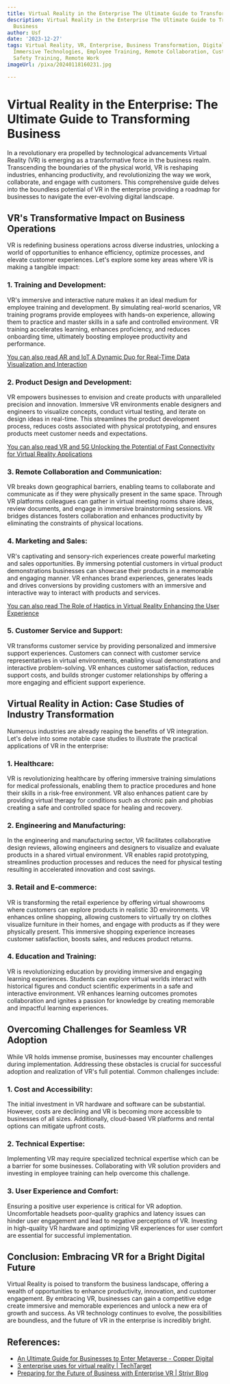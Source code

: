 ```yaml
---
title: Virtual Reality in the Enterprise The Ultimate Guide to Transforming Business
description: Virtual Reality in the Enterprise The Ultimate Guide to Transforming
  Business
author: Usf
date: '2023-12-27'
tags: Virtual Reality, VR, Enterprise, Business Transformation, Digital Transformation,
  Immersive Technologies, Employee Training, Remote Collaboration, Customer Engagement,
  Safety Training, Remote Work
imageUrl: /pixa/20240118160231.jpg

---
```

# Virtual Reality in the  Enterprise: The Ultimate Guide to Transforming  Business

In a revolutionary  era  propelled by technological  advancements Virtual Reality (VR) is emerging as a transformative force in  the business  realm. Transcending the boundaries of the  physical  world, VR is reshaping industries, enhancing productivity,  and revolutionizing the way we  work, collaborate, and engage with  customers. This comprehensive guide delves into the boundless potential of VR in  the enterprise providing a roadmap for businesses to navigate the ever-evolving digital landscape.

## VR's Transformative Impact on Business Operations

VR is redefining business operations across diverse industries, unlocking a world of opportunities to enhance efficiency, optimize processes, and elevate customer experiences. Let's explore  some key areas where VR is  making a tangible  impact:

### 1.  Training and Development:

VR's  immersive and interactive nature makes  it an ideal medium for employee training  and development. By simulating real-world scenarios, VR training programs provide employees with hands-on experience, allowing them to practice and  master skills in a safe and controlled environment. VR training accelerates learning, enhances proficiency, and reduces  onboarding time, ultimately  boosting employee productivity and performance.

[You can also read AR and IoT A Dynamic Duo for Real-Time Data  Visualization and Interaction](AR%20and%20IoT%20A%20Dynamic%20Duo%20for%20Real-Time%20Data%20Visualization%20and%20Interaction)


### 2. Product Design and Development:

VR empowers businesses to envision and create products with  unparalleled precision and innovation. Immersive VR environments enable designers and engineers to  visualize concepts, conduct virtual testing,  and iterate on design ideas in real-time. This streamlines the product development process, reduces costs associated with physical  prototyping,  and ensures products meet customer needs and expectations.

[You can also read VR and 5G Unlocking the Potential of Fast Connectivity for Virtual Reality Applications](VR%20and%205G%20Unlocking%20the%20Potential%20of%20Fast%20Connectivity%20for%20Virtual%20Reality%20Applications)


### 3. Remote Collaboration and Communication:

VR breaks down geographical barriers, enabling teams to collaborate and communicate as  if they were physically present in the same space.  Through VR platforms colleagues can gather in virtual meeting rooms share ideas, review documents, and engage  in immersive brainstorming sessions. VR bridges distances fosters  collaboration and enhances productivity  by eliminating the constraints of physical locations.

### 4. Marketing and Sales:

VR's captivating  and sensory-rich experiences create powerful  marketing and sales opportunities. By immersing potential customers in virtual product demonstrations businesses  can showcase their products in a  memorable and engaging manner. VR enhances brand experiences, generates leads and  drives conversions  by providing customers with an immersive and interactive way to interact with products and services.

[You can also read The Role of Haptics in  Virtual Reality Enhancing the User Experience](The%20Role%20of%20Haptics%20in%20Virtual%20Reality%20Enhancing%20the%20User%20Experience)


### 5. Customer Service and Support:

VR transforms customer service by providing  personalized and immersive support experiences.  Customers can connect with customer  service representatives in virtual environments, enabling visual demonstrations and interactive problem-solving. VR enhances  customer satisfaction, reduces support costs, and builds stronger customer relationships by offering a more engaging and efficient support experience.

## Virtual Reality  in Action: Case Studies of  Industry Transformation

Numerous industries are already reaping the  benefits of VR integration.  Let's delve into some notable case studies to illustrate the practical applications of VR in the enterprise:

### 1. Healthcare:

VR is revolutionizing healthcare by offering immersive training simulations for medical professionals, enabling them to practice procedures  and hone their skills in a risk-free  environment. VR also enhances  patient care by providing virtual therapy for conditions such as chronic pain and phobias creating a safe and controlled space for healing and recovery.

### 2. Engineering and Manufacturing:

In  the  engineering and  manufacturing sector, VR  facilitates collaborative design reviews, allowing engineers  and designers to visualize and evaluate products in a shared virtual environment. VR enables rapid prototyping, streamlines production processes and reduces the need for physical testing resulting in accelerated innovation and cost savings.

### 3. Retail and E-commerce:

VR is transforming the retail experience by offering virtual showrooms where customers can explore products in realistic 3D environments. VR enhances online shopping, allowing customers to  virtually try on clothes visualize  furniture in their  homes, and engage with products as if they were physically present.  This immersive shopping  experience increases customer satisfaction, boosts sales, and reduces product  returns.

### 4. Education  and Training:

VR is revolutionizing education by providing immersive and engaging learning experiences. Students can explore virtual worlds interact with historical figures and  conduct scientific experiments in a  safe  and interactive environment. VR enhances learning outcomes promotes collaboration and ignites a passion for knowledge by creating memorable  and impactful learning experiences.

## Overcoming Challenges for Seamless VR Adoption

While VR holds immense promise, businesses may encounter challenges during  implementation. Addressing these obstacles is crucial for successful adoption and  realization of VR's full potential. Common challenges  include:

### 1. Cost and Accessibility:

The initial investment in VR hardware and  software can be substantial. However,  costs are declining and VR is becoming more accessible to businesses of all sizes. Additionally, cloud-based VR platforms and rental options can mitigate upfront costs.

### 2. Technical Expertise:

Implementing VR  may require specialized technical expertise which can be a barrier for some businesses. Collaborating with VR  solution  providers and investing in employee training can help overcome this challenge.

### 3. User Experience and Comfort:

Ensuring a positive user experience is critical  for VR  adoption. Uncomfortable headsets poor-quality  graphics and latency issues can hinder user  engagement and lead  to  negative perceptions of VR.  Investing in high-quality VR hardware and optimizing VR experiences for user comfort are essential for successful implementation.

## Conclusion: Embracing VR for a Bright Digital Future

Virtual Reality is poised to  transform the business  landscape, offering a wealth of  opportunities to enhance  productivity, innovation, and customer engagement. By embracing VR, businesses can gain  a competitive edge create  immersive and memorable experiences and unlock a new era of growth and success.  As VR technology continues to evolve, the possibilities are boundless, and the future of  VR in the enterprise is incredibly  bright.

## References:
- [An Ultimate Guide for Businesses to Enter Metaverse - Copper Digital](https://copperdigital.com/blog/how-can-business-enter-metaverse-a-guide/)
- [3 enterprise uses for virtual reality | TechTarget](https://www.techtarget.com/searchcio/post/3-enterprise-uses-for-virtual-reality)
- [Preparing for the Future of Business with Enterprise VR | Strivr Blog](https://www.strivr.com/blog/enterprise-vr-preparing-future-business-today/)
